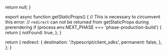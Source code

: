   return null;
}

export async function getStaticProps() {
  // This is necessary to circumvent this error:
  // `redirect` can not be returned from getStaticProps during prerendering
  if (process.env.NEXT_PHASE === 'phase-production-build') {
    return {
      notFound: true,
    };
  }

  return {
    redirect: {
      destination: '/typescript/client_sdks',
      permanent: false,
    },
  };
}
